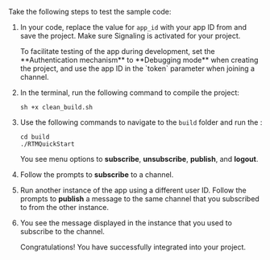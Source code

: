 <PlatformWrapper platform="linux-cpp">

Take the following steps to test the sample code:

1. In your code, replace the value for `app_id` with your app ID from <Vg k="CONSOLE" /> and save the project. Make sure Signaling is activated for your project.

    <Admonition>
    To facilitate testing of the app during development, set the **Authentication mechanism** to **Debugging mode** when creating the project, and use the app ID in the `token` parameter when joining a channel.
    </Admonition>

1. In the terminal, run the following command to compile the project:

    ```shell
    sh +x clean_build.sh
    ```

1. Use the following commands to navigate to the `build` folder and run the <Vpl k="CLIENT" />:

    ```shell
    cd build
    ./RTMQuickStart
    ```

    You see menu options to **subscribe**, **unsubscribe**, **publish**, and **logout**. 

1. Follow the prompts to **subscribe** to a channel.

1. Run another instance of the app using a different user ID. Follow the prompts to **publish** a message to the same channel that you subscribed to from the other instance.

1. You see the message displayed in the instance that you used to subscribe to the channel.

    Congratulations! You have successfully integrated <Vg k="SIG" /> into your project.

</PlatformWrapper>